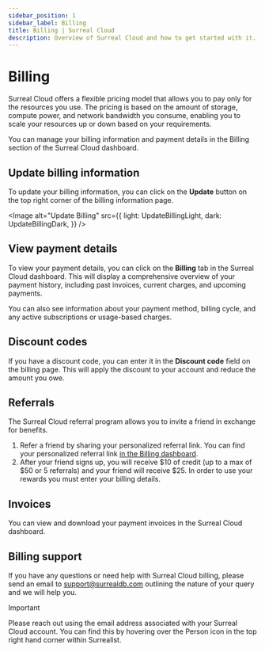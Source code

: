 ```yaml
---
sidebar_position: 1
sidebar_label: Billing
title: Billing | Surreal Cloud
description: Overview of Surreal Cloud and how to get started with it.
---
```




# Billing

Surreal Cloud offers a flexible pricing model that allows you to pay only for the resources you use. The pricing is based on the amount of storage, compute power, and network bandwidth you consume, enabling you to scale your resources up or down based on your requirements.

You can manage your billing information and payment details in the Billing section of the Surreal Cloud dashboard.


## Update billing information

To update your billing information, you can click on the **Update** button on the top right corner of the billing information page.

<Image
alt="Update Billing"
src={{
	light: UpdateBillingLight,
	dark: UpdateBillingDark,
	}}
/>


## View payment details

To view your payment details, you can click on the **Billing** tab in the Surreal Cloud dashboard. This will display a comprehensive overview of your payment history, including past invoices, current charges, and upcoming payments. 

You can also see information about your payment method, billing cycle, and any active subscriptions or usage-based charges.


## Discount codes

If you have a discount code, you can enter it in the **Discount code** field on the billing page. This will apply the discount to your account and reduce the amount you owe.


## Referrals

The Surreal Cloud referral program allows you to invite a friend in exchange for benefits.

1. Refer a friend by sharing your personalized referral link. You can find your personalized referral link [in the Billing dashboard](https://surrealist.app/cloud/billing).
2. After your friend signs up, you will receive $10 of credit (up to a max of $50 or 5 referrals) and your friend will receive $25. In order to use your rewards you must enter your billing details.

## Invoices

You can view and download your payment invoices in the Surreal Cloud dashboard.

## Billing support

If you have any questions or need help with Surreal Cloud billing, please send an email to [support@surrealdb.com](mailto:support@surrealdb.com) outlining the nature of your query and we will help you.

> [!IMPORTANT]
> Please reach out using the email address associated with your Surreal Cloud account. You can find this by hovering over the Person icon in the top right hand corner within Surrealist.